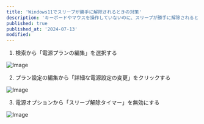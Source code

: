 ```yaml
---
title: 'Windows11でスリープが勝手に解除されるときの対策'
description: 'キーボードやマウスを操作していないのに、スリープが勝手に解除されるときの対処法の一つです。'
published: true
published_at: '2024-07-13'
modified:
---
```


1. 検索から「電源プランの編集」を選択する

![Image](/static/power-plan.avif)

2. プラン設定の編集から「詳細な電源設定の変更」をクリックする

![Image](/static/power-settings.avif)

3. 電源オプションから「スリープ解除タイマー」を無効にする

![Image](/static/sleep-wake-timer.avif)
